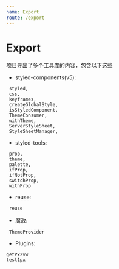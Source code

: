```yaml
---
name: Export 
route: /export
---
```

# Export

项目导出了多个工具库的内容，包含以下这些
- styled-components(v5):

```$xslt
 styled,
 css,
 keyframes,
 createGlobalStyle,
 isStyledComponent,
 ThemeConsumer,
 withTheme,
 ServerStyleSheet,
 StyleSheetManager,
```

-   styled-tools:

```$xslt
 prop,
 theme,
 palette,
 ifProp,
 ifNotProp,
 switchProp,
 withProp
```

- reuse:

```$xslt
 reuse
```

- 魔改:
```$xslt
 ThemeProvider
```

- Plugins:
```$xslt
getPx2vw
test1px
```